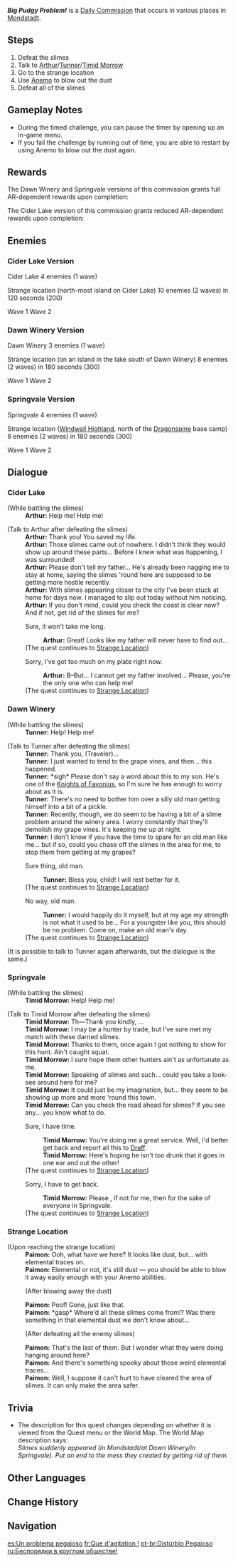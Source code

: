 {{Quest Infobox
|id            = 20008; 20027; 20028
|type          = Commission
|image         = Commission Big Pudgy Problem!.png
|caption       = Springvale version
|npc           = Arthur, Timid Morrow, Tunner
|region        = Mondstadt
|startLocation  = [[Cider Lake]], [[Mondstadt]]
|startLocation2 = [[Dawn Winery]], Mondstadt
|startLocation3 = [[Springvale]], Mondstadt
|characters    = Arthur; Paimon; Timid Morrow; Traveler; Tunner
|other         = 
*AR-Dependent Rewards
}}
'''''Big Pudgy Problem!''''' is a [[Daily Commission]] that occurs in various places in [[Mondstadt]].
==Steps==
# Defeat the slimes
# Talk to [[Arthur]]/[[Tunner]]/[[Timid Morrow]]
# Go to the strange location
# Use [[Anemo]] to blow out the dust
# Defeat all of the slimes

==Gameplay Notes==
* During the timed challenge, you can pause the timer by opening up an in-game menu.
* If you fail the challenge by running out of time, you are able to restart by using Anemo to blow out the dust again.

==Rewards==
The Dawn Winery and Springvale versions of this commission grants full AR-dependent rewards upon completion:
{{Commission Rewards|full|tableonly=1}}

The Cider Lake version of this commission grants reduced AR-dependent rewards upon completion:
{{Commission Rewards|low|tableonly=1}}

==Enemies==
===Cider Lake Version===
;Cider Lake{{colon}} 4 enemies (1 wave)
{{Enemy List|Pyro Slime*4}}

;Strange location (north-most island on Cider Lake){{colon}} 10 enemies (2 waves) in 120 seconds (2{{colon}}00)
Wave 1 {{Enemy List|Pyro Slime*5}}
Wave 2 {{Enemy List|Pyro Slime*4;Large Pyro Slime}}

===Dawn Winery Version===
;Dawn Winery{{colon}} 3 enemies (1 wave)
{{Enemy List|Cryo Slime*3}}

;Strange location (on an island in the lake south of Dawn Winery){{colon}} 8 enemies (2 waves) in 180 seconds (3{{colon}}00)
Wave 1 {{Enemy List|Cryo Slime*4}}
Wave 2 {{Enemy List|Cryo Slime*3;Large Cryo Slime}}

===Springvale Version===
;Springvale{{colon}} 4 enemies (1 wave)
{{Enemy List|Electro Slime*4}}

;Strange location ([[Windwail Highland]], north of the [[Dragonspine]] base camp){{colon}} 8 enemies (2 waves) in 180 seconds (3{{colon}}00)
Wave 1 {{Enemy List|Electro Slime*4}}
Wave 2 {{Enemy List|Electro Slime*2;Large Electro Slime;Mutant Electro Slime}}

==Dialogue==
{{StubDialogue|missing tx for aether vs lumine traveler}}
{{Quest Description|Slimes have suddenly shown up on the Mondstadt docks/at Dawn Winery/on the mountain behind Springvale, and it seems Arthur/Tunner/Timid Morrow has become caught up in the commotion...<br /><br />Slimes suddenly appeared on the docks of Mondstadt/at Dawn Winery. Put an end to the mess they created by getting rid of them.}}
===Cider Lake===
{{Dialogue start}}
;(While battling the slimes)
:'''Arthur:''' Help me! Help me!

;(Talk to Arthur after defeating the slimes)
:'''Arthur:''' Thank you! You saved my life.
:'''Arthur:''' Those slimes came out of nowhere. I didn't think they would show up around these parts... Before I knew what was happening, I was surrounded!
:'''Arthur:''' Please don't tell my father... He's already been nagging me to stay at home, saying the slimes 'round here are supposed to be getting more hostile recently.
:'''Arthur:''' With slimes appearing closer to the city I've been stuck at home for days now. I managed to slip out today without him noticing.
:'''Arthur:''' If you don't mind, could you check the coast is clear now? And if not, get rid of the slimes for me?
:{{DIcon}} Sure, it won't take me long.
::'''Arthur:''' Great! Looks like my father will never have to find out...
:;(The quest continues to [[#Strange Location|Strange Location]])
:{{DIcon}} Sorry, I've got too much on my plate right now.
::'''Arthur:''' B–But... I cannot get my father involved... Please, you're the only one who can help me!
:;(The quest continues to [[#Strange Location|Strange Location]])
{{Dialogue end}}

===Dawn Winery===
{{Dialogue start}}
;(While battling the slimes)
:'''Tunner:''' Help! Help me!

;(Talk to Tunner after defeating the slimes)
:'''Tunner:''' Thank you, (Traveler)...
:'''Tunner:''' I just wanted to tend to the grape vines, and then... this happened.
:'''Tunner:''' *sigh* Please don't say a word about this to my son. He's one of the [[Knights of Favonius]], so I'm sure he has enough to worry about as it is.
:'''Tunner:''' There's no need to bother him over a silly old man getting himself into a bit of a pickle.
:'''Tunner:''' Recently, though, we do seem to be having a bit of a slime problem around the winery area. I worry constantly that they'll demolish my grape vines. It's keeping me up at night.
:'''Tunner:''' I don't know if you have the time to spare for an old man like me... but if so, could you chase off the slimes in the area for me, to stop them from getting at my grapes?
:{{DIcon}} Sure thing, old man.
::'''Tunner:''' Bless you, child! I will rest better for it.
:;(The quest continues to [[#Strange Location|Strange Location]])
:{{DIcon}} No way, old man.
::'''Tunner:''' I would happily do it myself, but at my age my strength is not what it used to be... For a youngster like you, this should be no problem. Come on, make an old man's day.
:;(The quest continues to [[#Strange Location|Strange Location]])
;(It is possible to talk to Tunner again afterwards, but the dialogue is the same.)
{{Dialogue end}}

===Springvale===
{{Dialogue start}}
;(While battling the slimes)
:'''Timid Morrow:''' Help! Help me!

;(Talk to Timid Morrow after defeating the slimes)
:'''Timid Morrow:''' Th&mdash;Thank you kindly, {{MC|sir|ma'am|mc=1}}...
:'''Timid Morrow:''' I may be a hunter by trade, but I've sure met my match with these darned slimes.
:'''Timid Morrow:''' Thanks to them, once again I got nothing to show for this hunt. Ain't caught squat.
:'''Timid Morrow:''' I sure hope them other hunters ain't as unfortunate as me.
:'''Timid Morrow:''' Speaking of slimes and such... could you take a look-see around here for me?
:'''Timid Morrow:''' It could just be my imagination, but... they seem to be showing up more and more 'round this town.
:'''Timid Morrow:''' Can you check the road ahead for slimes? If you see any... you know what to do.
:{{DIcon}} Sure, I have time.
::'''Timid Morrow:''' You're doing me a great service. Well, I'd better get back and report all this to [[Draff]].
::'''Timid Morrow:''' Here's hoping he isn't too drunk that it goes in one ear and out the other!
:;(The quest continues to [[#Strange Location|Strange Location]])
:{{DIcon}} Sorry, I have to get back.
::'''Timid Morrow:''' Please {{MC|sir|ma'am|mc=1}}, if not for me, then for the sake of everyone in Springvale.
:;(The quest continues to [[#Strange Location|Strange Location]])
{{Dialogue end}}

===Strange Location===
{{Dialogue start}}
;(Upon reaching the strange location)
:'''Paimon:''' Ooh, what have we here? It looks like dust, but... with elemental traces on.
:'''Paimon:''' Elemental or not, it's still dust &mdash; you should be able to blow it away easily enough with your Anemo abilities.
:;(After blowing away the dust)
:'''Paimon:''' Poof! Gone, just like that.
:'''Paimon:''' *gasp* Where'd all these slimes come from!? Was there something in that elemental dust we don't know about...
:;(After defeating all the enemy slimes)
:'''Paimon:''' That's the last of them. But I wonder what they were doing hanging around here?
:'''Paimon:''' And there's something spooky about those weird elemental traces...
:'''Paimon:''' Well, I suppose it can't hurt to have cleared the area of slimes. It can only make the area safer.
{{Dialogue end}}

==Trivia==
* The description for this quest changes depending on whether it is viewed from the Quest menu or the World Map. The World Map description says:<br />''Slimes suddenly appeared (in Mondstadt/at Dawn Winery/in Springvale). Put an end to the mess they created by getting rid of them.''

==Other Languages==
{{Other Languages
|en      = Big Pudgy Problem!
|zhs     = 圆滚滚的大团骚乱！
|zhs_rm  = Yuángǔngǔn de Dà Tuán Sāoluàn!
|zht     = 圓滾滾的大團騷亂！
|zht_rm  = Yuángǔngǔn de Dà Tuán Sāoluàn!
|zh_tl   = Big Plump Lump Riot!
|ja      = まるい群れ騒動！
|ja_rm   = Marui Mure Soudou!
|ja_tl   = Round Herd Riot!
|ko      = 포동포동한 대규모 폭동!
|ko_rm   = Podongpodonghan Daegyumo Pokdong!
|ko_tl   = Plumpy Plumpy Grand Scale Riot!
|es      = Un problema pegajoso
|es_tl   = A Sticky Problem!
|fr      = Que d'agitation !
|fr_tl   = How Restless!
|ru      = Беспорядки в круглом обществе!
|ru_tl   = Disorder in Round Company!
|th      = เจ้าก้อนกลมจอมยุ่ง
|th_rm   = 
|th_tl   = The Messy Round Ones
|vi      = Vật Nhiễu Loạn Tròn Quay!
|vi_tl   = 
|de      = {{not a typo|D|ick}}, rund und klebrig!
|de_tl   = Fat, Round and Sticky!
|id      = Masalah yang Berputar-Putar!
|id_tl   = Spiraling Problem!
|pt      = Distúrbio Pegajoso!
|pt_tl   = Slimy Disturb
|tr      = Belalı Bodurloplar!
|tr_tl   = 
|it      = Un problema melmosissimo!
|it_tl   = 
}}

==Change History==
{{Change History|1.0}}

==Navigation==
{{Commission Navbox|Mondstadt|Standalone}}

[[es:Un problema pegajoso]]
[[fr:Que d'agitation !]]
[[pt-br:Distúrbio Pegajoso]]
[[ru:Беспорядки в круглом обществе!]]
